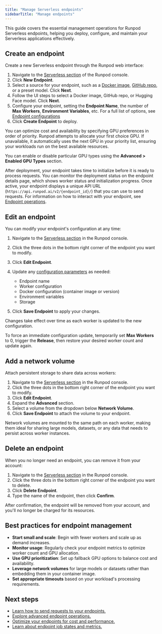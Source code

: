 ```yaml
---
title: "Manage Serverless endpoints"
sidebarTitle: "Manage endpoints"
---
```


This guide covers the essential management operations for Runpod Serverless endpoints, helping you deploy, configure, and maintain your Serverless applications effectively.

## Create an endpoint

Create a new Serverless endpoint through the Runpod web interface:

1. Navigate to the [Serverless section](https://www.console.runpod.io/serverless) of the Runpod console.
2. Click **New Endpoint**.
3. Select a source for your endpoint, such as a [Docker image](/serverless/workers/deploy), [GitHub repo](/serverless/workers/github-integration), or a preset model. Click **Next**.
4. Follow the UI steps to select a Docker image, GitHub repo, or Hugging Face model. Click **Next**.
5. Configure your endpoint, setting the **Endpoint Name**, the number of **Max Workers**, **Environment Variables**, etc. For a full list of options, see [Endpoint configurations](/serverless/endpoints/endpoint-configurations)
6. Click **Create Endpoint** to deploy.

<Tip>

You can optimize cost and availability by specifying GPU preferences in order of priority. Runpod attempts to allocate your first choice GPU. If unavailable, it automatically uses the next GPU in your priority list, ensuring your workloads run on the best available resources.

You can enable or disable particular GPU types using the **Advanced > Enabled GPU Types** section.

</Tip>

After deployment, your endpoint takes time to initialize before it is ready to process requests. You can monitor the deployment status on the endpoint details page, which shows worker status and initialization progress. Once active, your endpoint displays a unique API URL (`https://api.runpod.ai/v2/{endpoint_id}/`) that you can use to send requests. For information on how to interact with your endpoint, see [Endpoint operations](/serverless/endpoints/operations).

## Edit an endpoint

You can modify your endpoint's configuration at any time:

1. Navigate to the [Serverless section](https://www.console.runpod.io/serverless) in the Runpod console.

2. Click the three dots in the bottom right corner of the endpoint you want to modify.

3. Click **Edit Endpoint**.

4. Update any [configuration parameters](/serverless/endpoints/endpoint-configurations) as needed:

   * Endpoint name
   * Worker configuration
   * Docker configuration (container image or version)
   * Environment variables
   * Storage

5. Click **Save Endpoint** to apply your changes.

Changes take effect over time as each worker is updated to the new configuration.

<Tip>

To force an immediate configuration update, temporarily set **Max Workers** to 0, trigger the **Release**, then restore your desired worker count and update again.

</Tip>

## Add a network volume

Attach persistent storage to share data across workers:

1. Navigate to the [Serverless section](https://www.console.runpod.io/serverless) in the Runpod console.
2. Click the three dots in the bottom right corner of the endpoint you want to modify.
3. Click **Edit Endpoint**.
4. Expand the **Advanced** section.
5. Select a volume from the dropdown below **Network Volume**.
6. Click **Save Endpoint** to attach the volume to your endpoint.

Network volumes are mounted to the same path on each worker, making them ideal for sharing large models, datasets, or any data that needs to persist across worker instances.

## Delete an endpoint

When you no longer need an endpoint, you can remove it from your account:

1. Navigate to the [Serverless section](https://www.console.runpod.io/serverless) in the Runpod console.
2. Click the three dots in the bottom right corner of the endpoint you want to delete.
3. Click **Delete Endpoint**.
4. Type the name of the endpoint, then click **Confirm**.

After confirmation, the endpoint will be removed from your account, and you'll no longer be charged for its resources.

## Best practices for endpoint management

* **Start small and scale**: Begin with fewer workers and scale up as demand increases.
* **Monitor usage**: Regularly check your endpoint metrics to optimize worker count and GPU allocation.
* **Use GPU prioritization**: Set up fallback GPU options to balance cost and availability.
* **Leverage network volumes** for large models or datasets rather than embedding them in your container image.
* **Set appropriate timeouts** based on your workload's processing requirements.

## Next steps

* [Learn how to send requests to your endpoints.](/serverless/endpoints/send-requests)
* [Explore advanced endpoint operations.](/serverless/endpoints/operations)
* [Optimize your endpoints for cost and performance.](/serverless/endpoints/endpoint-configurations)
* [Learn about endpoint job states and metrics.](/serverless/endpoints/job-states)
